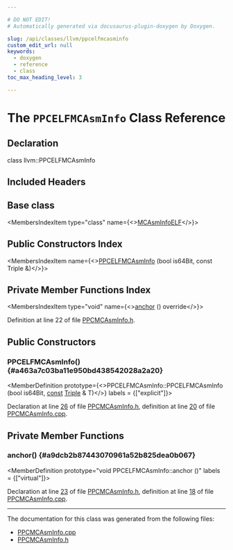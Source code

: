 ```yaml
---

# DO NOT EDIT!
# Automatically generated via docusaurus-plugin-doxygen by Doxygen.

slug: /api/classes/llvm/ppcelfmcasminfo
custom_edit_url: null
keywords:
  - doxygen
  - reference
  - class
toc_max_heading_level: 3

---
```





# The `PPCELFMCAsmInfo` Class Reference

<DoxygenPage pluginConfig={pluginConfig}>



## Declaration

<CodeBlock>class llvm::PPCELFMCAsmInfo</CodeBlock>

## Included Headers

<IncludesList>
<IncludesListItem
  filePath="Target/PowerPC/MCTargetDesc/PPCMCAsmInfo.h"
  permalink="/docs/api/files/lib/lib/target/lib/target/powerpc/lib/target/powerpc/mctargetdesc/ppcmcasminfo-h"
  isLocal="true" />
</IncludesList>

## Base class

<MembersIndex>

<MembersIndexItem
  type="class"
  name={<><a href="/docs/api/classes/llvm/mcasminfoelf">MCAsmInfoELF</a></>}>
</MembersIndexItem>

</MembersIndex>

## Public Constructors Index

<MembersIndex>

<MembersIndexItem
  name={<><a href="#a463a7c03ba11e950bd438542028a2a20">PPCELFMCAsmInfo</a> (bool is64Bit, const Triple &amp;)</>}>
</MembersIndexItem>

</MembersIndex>

## Private Member Functions Index

<MembersIndex>

<MembersIndexItem
  type="void"
  name={<><a href="#a9dcb2b87443070961a52b825dea0b067">anchor</a> () override</>}>
</MembersIndexItem>

</MembersIndex>


Definition at line 22 of file <a href="/docs/api/files/lib/lib/target/lib/target/powerpc/lib/target/powerpc/mctargetdesc/ppcmcasminfo-h">PPCMCAsmInfo.h</a>.

<SectionDefinition>

## Public Constructors

### PPCELFMCAsmInfo() {#a463a7c03ba11e950bd438542028a2a20}

<MemberDefinition
  prototype={<>PPCELFMCAsmInfo::PPCELFMCAsmInfo (bool is64Bit, <a href="/docs/api/files/lib/lib/target/lib/target/aarch64/aarch64promoteconstant-cpp/#a90f8350fecae261c25be85d38b451bff">const</a> <a href="/docs/api/classes/llvm/triple">Triple</a> &amp; T)</>}
  labels = {["explicit"]}>

Declaration at line <a href="/docs/api/files/lib/lib/target/lib/target/powerpc/lib/target/powerpc/mctargetdesc/ppcmcasminfo-h/#l00026">26</a> of file <a href="/docs/api/files/lib/lib/target/lib/target/powerpc/lib/target/powerpc/mctargetdesc/ppcmcasminfo-h">PPCMCAsmInfo.h</a>, definition at line <a href="/docs/api/files/lib/lib/target/lib/target/powerpc/lib/target/powerpc/mctargetdesc/ppcmcasminfo-cpp/#l00020">20</a> of file <a href="/docs/api/files/lib/lib/target/lib/target/powerpc/lib/target/powerpc/mctargetdesc/ppcmcasminfo-cpp">PPCMCAsmInfo.cpp</a>.
</MemberDefinition>

</SectionDefinition>

<SectionDefinition>

## Private Member Functions

### anchor() {#a9dcb2b87443070961a52b825dea0b067}

<MemberDefinition
  prototype="void PPCELFMCAsmInfo::anchor ()"
  labels = {["virtual"]}>

Declaration at line <a href="/docs/api/files/lib/lib/target/lib/target/powerpc/lib/target/powerpc/mctargetdesc/ppcmcasminfo-h/#l00023">23</a> of file <a href="/docs/api/files/lib/lib/target/lib/target/powerpc/lib/target/powerpc/mctargetdesc/ppcmcasminfo-h">PPCMCAsmInfo.h</a>, definition at line <a href="/docs/api/files/lib/lib/target/lib/target/powerpc/lib/target/powerpc/mctargetdesc/ppcmcasminfo-cpp/#l00018">18</a> of file <a href="/docs/api/files/lib/lib/target/lib/target/powerpc/lib/target/powerpc/mctargetdesc/ppcmcasminfo-cpp">PPCMCAsmInfo.cpp</a>.
</MemberDefinition>

</SectionDefinition>

<hr/>

The documentation for this class was generated from the following files:

<ul>
<li><a href="/docs/api/files/lib/lib/target/lib/target/powerpc/lib/target/powerpc/mctargetdesc/ppcmcasminfo-cpp">PPCMCAsmInfo.cpp</a></li>
<li><a href="/docs/api/files/lib/lib/target/lib/target/powerpc/lib/target/powerpc/mctargetdesc/ppcmcasminfo-h">PPCMCAsmInfo.h</a></li>
</ul>

</DoxygenPage>
